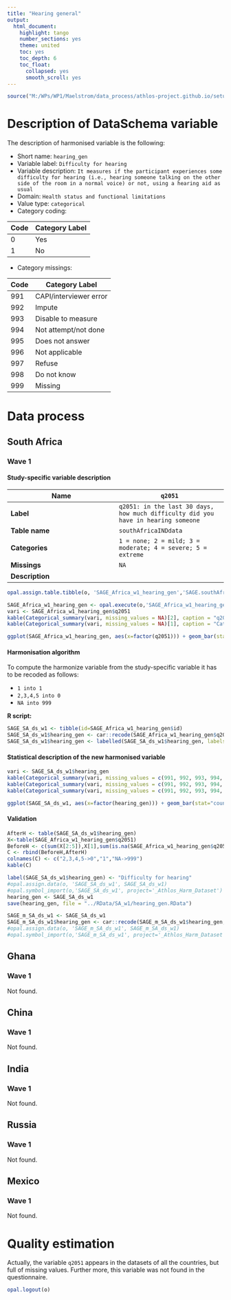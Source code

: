 ```yaml
---
title: "Hearing general"
output:
  html_document:
    highlight: tango
    number_sections: yes
    theme: united
    toc: yes
    toc_depth: 6
    toc_float:
      collapsed: yes
      smooth_scroll: yes
---
```


<!-- ########################################################## --> 

<!-- # Installation, loading packages -->
<!-- **R script:** -->

```r
source("M:/WPs/WP1/Maelstrom/data_process/athlos-project.github.io/setup_iago.r")
```
<!-- ########################################################## --> 



# Description of DataSchema variable

The description of harmonised variable is the following:


* Short name: `hearing_gen`
* Variable label: `Difficulty for hearing`
* Variable description: `It measures if the participant experiences some difficulty for hearing (i.e., hearing someone talking on the other side of the room in a normal voice) or not, using a hearing aid as usual`
* Domain: `Health status and functional limitations`
* Value type: `categorical`
* Category coding:

**Code** | **Category Label**
-------- | ------------------
0        | Yes
1        | No
* Category missings: 

**Code** | **Category Label**
----| ------------------
991 | CAPI/interviewer error
992 | Impute
993 | Disable to measure
994 | Not attempt/not done
995 | Does not answer
996 | Not applicable
997 | Refuse
998 | Do not know
999 | Missing

# Data process

## South Africa

### Wave 1 

#### Study-specific variable description



| **Name** | `q2051`|
|-|-|
| **Label** | `q2051: in the last 30 days, how much difficulty did you have in hearing someone` |
| **Table name** | `southAfricaINDdata` |
| **Categories** |`1 = none; 2 = mild; 3 = moderate; 4 = severe; 5 = extreme` |
| **Missings** | `NA` |
| **Description** |  |


```r
opal.assign.table.tibble(o, 'SAGE_Africa_w1_hearing_gen','SAGE.southAfricaINDdata', variables=list('q2051'), missings = TRUE)
```

```r
SAGE_Africa_w1_hearing_gen <- opal.execute(o,'SAGE_Africa_w1_hearing_gen')
vari <- SAGE_Africa_w1_hearing_gen$q2051
kable(Categorical_summary(vari, missing_values = NA)[2], caption = "q2051")
kable(Categorical_summary(vari, missing_values = NA)[1], caption = "Category")

ggplot(SAGE_Africa_w1_hearing_gen, aes(x=factor(q2051))) + geom_bar(stat="count", width=0.4, fill="steelblue") + xlab("Hearing - General") + ylab("Frequency")
```

#### Harmonisation algorithm

To compute the harmonize variable from the study-specific variable it has to be recoded as follows:

* `1 into 1` 
* `2,3,4,5 into 0`
* `NA into 999`

**R script:**

```r
SAGE_SA_ds_w1 <- tibble(id=SAGE_Africa_w1_hearing_gen$id)
SAGE_SA_ds_w1$hearing_gen <- car::recode(SAGE_Africa_w1_hearing_gen$q2051, "1 = '1';2 = '0';3 = '0';4 = '0';5 = '0'; NA = '999' ")
SAGE_SA_ds_w1$hearing_gen <- labelled(SAGE_SA_ds_w1$hearing_gen, labels = c(Yes=0, No=1,Missing=999, Do_not_know=998, Refuse=997, Not_applicable=996, Does_not_answer=995,  Not_attempt_not_done=994, Disable_to_measure=993, Impute=992, CAPI_interviewer_error=991))
```

#### Statistical description of the new harmonised variable
```r
vari <- SAGE_SA_ds_w1$hearing_gen
kable(Categorical_summary(vari, missing_values = c(991, 992, 993, 994, 995, 996, 997, 998, 999))[3], caption = "hearing_gen")
kable(Categorical_summary(vari, missing_values = c(991, 992, 993, 994, 995, 996, 997, 998, 999))[1], caption = "Category")
kable(Categorical_summary(vari, missing_values = c(991, 992, 993, 994, 995, 996, 997, 998, 999))[2], caption = "Type of missing")

ggplot(SAGE_SA_ds_w1, aes(x=factor(hearing_gen))) + geom_bar(stat="count", width=0.4, fill="steelblue") + xlab("Hearing - General") + ylab("Frequency")
```

#### Validation
```r
AfterH <- table(SAGE_SA_ds_w1$hearing_gen)
X<-table(SAGE_Africa_w1_hearing_gen$q2051)
BeforeH <- c(sum(X[2:5]),X[1],sum(is.na(SAGE_Africa_w1_hearing_gen$q2051)))
C <- rbind(BeforeH,AfterH)
colnames(C) <- c("2,3,4,5->0","1","NA->999") 
kable(C)
```


```r

label(SAGE_SA_ds_w1$hearing_gen) <- "Difficulty for hearing"
#opal.assign.data(o, 'SAGE_SA_ds_w1', SAGE_SA_ds_w1)
#opal.symbol_import(o,'SAGE_SA_ds_w1', project='_Athlos_Harm_Dataset')
hearing_gen <- SAGE_SA_ds_w1
save(hearing_gen, file = "../RData/SA_w1/hearing_gen.RData")

SAGE_m_SA_ds_w1 <- SAGE_SA_ds_w1
SAGE_m_SA_ds_w1$hearing_gen <- car::recode(SAGE_m_SA_ds_w1$hearing_gen, "c(991, 992, 993, 994, 995, 996, 997,998, 999)=NA")
#opal.assign.data(o, 'SAGE_m_SA_ds_w1', SAGE_m_SA_ds_w1)
#opal.symbol_import(o,'SAGE_m_SA_ds_w1', project='_Athlos_Harm_Dataset')
```

## Ghana

### Wave 1 

Not found.

## China

### Wave 1 

Not found.

## India

### Wave 1 

Not found.

## Russia

### Wave 1 

Not found.

## Mexico

### Wave 1 

Not found.


# Quality estimation

Actually, the variable `q2051` appears in the datasets of all the countries, but full of missing values. 
Further more, this variable was not found in the questionnaire.


```r
opal.logout(o)
```
